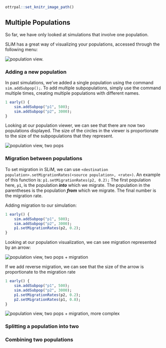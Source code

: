 ```r
ottrpal::set_knitr_image_path()
``` 

## Multiple Populations 

So far, we have only looked at simulations that involve one population. 

SLiM has a great way of visualizing your populations, accessed through the following menu:

<img src="img/popViz.png" title="population view" alt="population view." style="display: block; margin: auto;" />

### Adding a new population

In past simulations, we've added a single population using the command `sim.addSubpop();`. To add multiple subpopulations, simply use the command multiple times, creating multiple populations with different names. 

```r
1 early() {
	sim.addSubpop("p1", 500);
	sim.addSubpop("p2", 3000);
}
```

Looking at our population viewer, we can see that there are now two populations displayed. The size of the circles in the viewer is proportionate to the size of the subpopulations that they represent.

<img src="img/twoPop.png" title="population view, two pops" alt="population view, two pops" style="display: block; margin: auto;" />

### Migration between populations 

To set migration in SLiM, we can use `<destination population>.setMigrationRates(<source population>, <rate>)`. An example of this function is: `p1.setMigrationRates(p2, 0.2);` The first population here, `p1`, is the population ***into*** which we migrate. The population in the parentheses is the population ***from*** which we migrate. The final number is the migration rate. 

Adding migration to our simulation:

```r
1 early() {
	sim.addSubpop("p1", 500);
	sim.addSubpop("p2", 3000);
	p1.setMigrationRates(p2, 0.2);
}
```

Looking at our population visualization, we can see migration represented by an arrow: 

<img src="img/twoPop_migration.png" title="population view, two pops + migration" alt="population view, two pops + migration" style="display: block; margin: auto;" />

If we add reverse migration, we can see that the size of the arrow is proportionate to the migration rate 

```r
1 early() {
	sim.addSubpop("p1", 500);
	sim.addSubpop("p2", 3000);
	p1.setMigrationRates(p2, 0.2);
	p2.setMigrationRates(p1, 0.8);
}
```

<img src="img/twoPop_moreMigration.png" title="population view, two pops + migration, more complex" alt="population view, two pops + migration, more complex" style="display: block; margin: auto;" />

### Splitting a population into two



### Combining two populations


